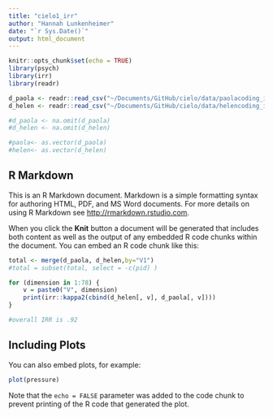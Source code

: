 ```yaml
---
title: "cielo1_irr"
author: "Hannah Lunkenheimer"
date: "`r Sys.Date()`"
output: html_document
---
```


```r
knitr::opts_chunk$set(echo = TRUE)
library(psych)
library(irr)
library(readr)

d_paola <- readr::read_csv("~/Documents/GitHub/cielo/data/paolacoding_irr_cielo copy.csv")
d_helen <- readr::read_csv("~/Documents/GitHub/cielo/data/helencoding_irr_cielo copy.csv")

#d_paola <- na.omit(d_paola)
#d_helen <- na.omit(d_helen)

#paola<- as.vector(d_paola)
#helen<- as.vector(d_helen)
```

## R Markdown

This is an R Markdown document. Markdown is a simple formatting syntax for authoring HTML, PDF, and MS Word documents. For more details on using R Markdown see <http://rmarkdown.rstudio.com>.

When you click the **Knit** button a document will be generated that includes both content as well as the output of any embedded R code chunks within the document. You can embed an R code chunk like this:

```r
total <- merge(d_paola, d_helen,by="V1")
#total = subset(total, select = -c(pid) )

for (dimension in 1:78) {
    v = paste0("V", dimension)
    print(irr::kappa2(cbind(d_helen[, v], d_paola[, v])))
}

#overall IRR is .92
```

## Including Plots

You can also embed plots, for example:

```r
plot(pressure)
```

Note that the `echo = FALSE` parameter was added to the code chunk to prevent printing of the R code that generated the plot.
